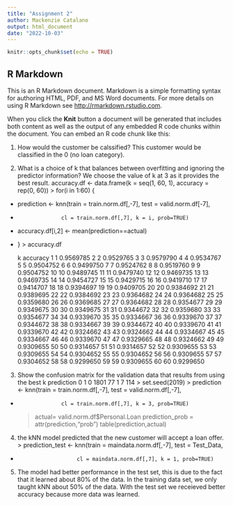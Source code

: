 ```yaml
---
title: "Assignment 2"
author: Mackenzie Catalano
output: html_document
date: "2022-10-03"
---
```


```r
knitr::opts_chunk$set(echo = TRUE)
```

## R Markdown

This is an R Markdown document. Markdown is a simple formatting syntax for authoring HTML, PDF, and MS Word documents. For more details on using R Markdown see <http://rmarkdown.rstudio.com>.

When you click the **Knit** button a document will be generated that includes both content as well as the output of any embedded R code chunks within the document. You can embed an R code chunk like this:

1. How would the customer be calssified? This customer would be classified in the 0 (no loan category).

2. What is a choice of k that balances between overfitting and ignoring the predictor
information? We choose the value of k at 3 as it provides the best result.
accuracy.df <- data.frame(k = seq(1, 60, 1), accuracy = rep(0, 60))
> for(i in 1:60) {
+ prediction <- knn(train = train.norm.df[,-7], test = valid.norm.df[-7], 
+                   cl = train.norm.df[,7], k = i, prob=TRUE)
+ accuracy.df[i,2] <- mean(prediction==actual)
+ }
> accuracy.df 

    k  accuracy
1   1 0.9569785
2   2 0.9529765
3   3 0.9579790
4   4 0.9534767
5   5 0.9504752
6   6 0.9499750
7   7 0.9524762
8   8 0.9519760
9   9 0.9504752
10 10 0.9489745
11 11 0.9479740
12 12 0.9469735
13 13 0.9469735
14 14 0.9454727
15 15 0.9429715
16 16 0.9419710
17 17 0.9414707
18 18 0.9394697
19 19 0.9409705
20 20 0.9384692
21 21 0.9389695
22 22 0.9384692
23 23 0.9364682
24 24 0.9364682
25 25 0.9359680
26 26 0.9369685
27 27 0.9364682
28 28 0.9354677
29 29 0.9349675
30 30 0.9349675
31 31 0.9344672
32 32 0.9359680
33 33 0.9354677
34 34 0.9339670
35 35 0.9334667
36 36 0.9339670
37 37 0.9344672
38 38 0.9334667
39 39 0.9344672
40 40 0.9339670
41 41 0.9339670
42 42 0.9324662
43 43 0.9324662
44 44 0.9334667
45 45 0.9334667
46 46 0.9339670
47 47 0.9329665
48 48 0.9324662
49 49 0.9309655
50 50 0.9314657
51 51 0.9314657
52 52 0.9309655
53 53 0.9309655
54 54 0.9304652
55 55 0.9304652
56 56 0.9309655
57 57 0.9304652
58 58 0.9299650
59 59 0.9309655
60 60 0.9299650

3. Show the confusion matrix for the validation data that results from using the best k
prediction    0    1
         0 1801   77
         1    7  114
> set.seed(2019)
> prediction <- knn(train = train.norm.df[,-7], test = valid.norm.df[,-7], 
+                   cl = train.norm.df[,7], k = 3, prob=TRUE)
> actual= valid.norm.df$Personal.Loan
> prediction_prob = attr(prediction,"prob")
> table(prediction,actual)

4. the kNN model predicted that the new customer will accept a loan offer.
> prediction_test <- knn(train = maindata.norm.df[,-7], test = Test_Data, 
+                        cl = maindata.norm.df[,7], k = 1, prob=TRUE)

5. The model had better performance in the test set, this is due to the fact that it learned about 80% of the data. In the training data set, we only taught kNN about 50% of the data. With the test set we receieved better accuracy because more data was learned. 
